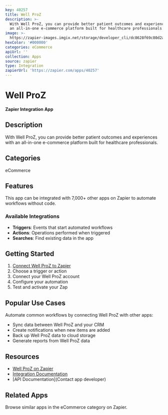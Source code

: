 ```yaml
---
key: 40257
title: Well ProZ
description: >-
  With Well ProZ, you can provide better patient outcomes and experiences with
  an all-in-one e-commerce platform built for healthcare professionals.
image: >-
  https://zapier-images.imgix.net/storage/developer_cli/dc8628f69c80d2a05ed67b0ca6f1de42.png?auto=format%2Ccompress&ixlib=python-3.0.0&q=50
hexColor: '#000000'
categories: eCommerce
apiUrl: ''
collection: Apps
source: zapier
type: Integration
zapierUrl: 'https://zapier.com/apps/40257'
---
```

# Well ProZ

**Zapier Integration App**

## Description

With Well ProZ, you can provide better patient outcomes and experiences with an all-in-one e-commerce platform built for healthcare professionals.

## Categories

eCommerce

## Features

This app can be integrated with 7,000+ other apps on Zapier to automate workflows without code.

### Available Integrations

- **Triggers**: Events that start automated workflows
- **Actions**: Operations performed when triggered
- **Searches**: Find existing data in the app

## Getting Started

1. [Connect Well ProZ to Zapier](https://zapier.com/apps/40257)
2. Choose a trigger or action
3. Connect your Well ProZ account
4. Configure your automation
5. Test and activate your Zap

## Popular Use Cases

Automate common workflows by connecting Well ProZ with other apps:

- Sync data between Well ProZ and your CRM
- Create notifications when new items are added
- Back up Well ProZ data to cloud storage
- Generate reports from Well ProZ data

## Resources

- [Well ProZ on Zapier](https://zapier.com/apps/40257)
- [Integration Documentation](https://zapier.com/apps/40257/integrations)
- [API Documentation](Contact app developer)

## Related Apps

Browse similar apps in the eCommerce category on Zapier.
